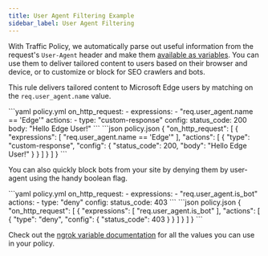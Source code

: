 ```yaml
---
title: User Agent Filtering Example
sidebar_label: User Agent Filtering
---
```




With Traffic Policy, we automatically parse out useful information from the request's `User-Agent` header and make them [available as variables](/traffic-policy/variables/req/#requser_agentname). You can use them to deliver tailored content to users based on their browser and device, or to customize or block for SEO crawlers and bots.

This rule delivers tailored content to Microsoft Edge users by matching on the `req.user_agent.name` value.

<CodeGroup>
```yaml policy.yml
on_http_request:
  - expressions:
    - "req.user_agent.name == 'Edge'"
    actions:
    - type: "custom-response"
    config:
    status_code: 200
    body: "Hello Edge User!"
```
```json policy.json
{
  "on_http_request": [
    {
      "expressions": [
        "req.user_agent.name == 'Edge'"
      ],
      "actions": [
        {
          "type": "custom-response",
          "config": {
            "status_code": 200,
            "body": "Hello Edge User!"
          }
        }
      ]
    }
  ]
}
```
</CodeGroup>

You can also quickly block bots from your site by denying them by user-agent using the handy boolean flag.

<CodeGroup>
```yaml policy.yml
on_http_request:
  - expressions:
    - "req.user_agent.is_bot"
    actions:
    - type: "deny"
    config:
    status_code: 403
```
```json policy.json
{
  "on_http_request": [
    {
      "expressions": [
        "req.user_agent.is_bot"
      ],
      "actions": [
        {
          "type": "deny",
          "config": {
            "status_code": 403
          }
        }
      ]
    }
  ]
}
```
</CodeGroup>

Check out the [ngrok variable documentation](/traffic-policy/variables/req/#requser_agentname) for all the values you can use in your policy.
